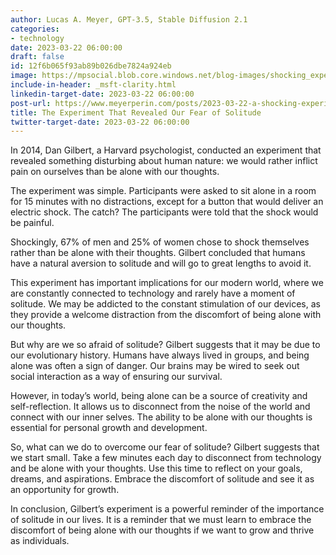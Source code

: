 ```yaml
---
author: Lucas A. Meyer, GPT-3.5, Stable Diffusion 2.1
categories:
- technology
date: 2023-03-22 06:00:00
draft: false
id: 12f6b065f93ab89b026dbe7824a924eb
image: https://mpsocial.blob.core.windows.net/blog-images/shocking_experiment.png
include-in-header: _msft-clarity.html
linkedin-target-date: 2023-03-22 06:00:00
post-url: https://www.meyerperin.com/posts/2023-03-22-a-shocking-experiment.html
title: The Experiment That Revealed Our Fear of Solitude
twitter-target-date: 2023-03-22 06:00:00
---
```


In 2014, Dan Gilbert, a Harvard psychologist, conducted an experiment that revealed something disturbing about human nature: we would rather inflict pain on ourselves than be alone with our thoughts.

The experiment was simple. Participants were asked to sit alone in a room for 15 minutes with no distractions, except for a button that would deliver an electric shock. The catch? The participants were told that the shock would be painful.

Shockingly, 67% of men and 25% of women chose to shock themselves rather than be alone with their thoughts. Gilbert concluded that humans have a natural aversion to solitude and will go to great lengths to avoid it.

This experiment has important implications for our modern world, where we are constantly connected to technology and rarely have a moment of solitude. We may be addicted to the constant stimulation of our devices, as they provide a welcome distraction from the discomfort of being alone with our thoughts.

But why are we so afraid of solitude? Gilbert suggests that it may be due to our evolutionary history. Humans have always lived in groups, and being alone was often a sign of danger. Our brains may be wired to seek out social interaction as a way of ensuring our survival.

However, in today's world, being alone can be a source of creativity and self-reflection. It allows us to disconnect from the noise of the world and connect with our inner selves. The ability to be alone with our thoughts is essential for personal growth and development.

So, what can we do to overcome our fear of solitude? Gilbert suggests that we start small. Take a few minutes each day to disconnect from technology and be alone with your thoughts. Use this time to reflect on your goals, dreams, and aspirations. Embrace the discomfort of solitude and see it as an opportunity for growth.

In conclusion, Gilbert's experiment is a powerful reminder of the importance of solitude in our lives. It is a reminder that we must learn to embrace the discomfort of being alone with our thoughts if we want to grow and thrive as individuals.
